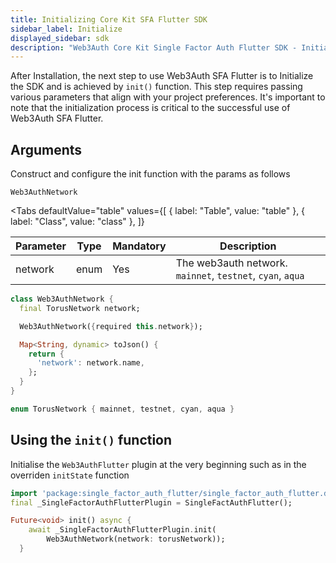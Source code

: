 ```yaml
---
title: Initializing Core Kit SFA Flutter SDK
sidebar_label: Initialize
displayed_sidebar: sdk
description: "Web3Auth Core Kit Single Factor Auth Flutter SDK - Initialize | Documentation - Web3Auth"
---
```



After Installation, the next step to use Web3Auth SFA Flutter is to Initialize the SDK and is achieved by `init()` function. This step requires
passing various parameters that align with your project preferences. It's important to note that the initialization process is critical to the
successful use of Web3Auth SFA Flutter.

## Arguments

Construct and configure the init function with the params as follows

`Web3AuthNetwork`

<Tabs
  defaultValue="table"
  values={[
    { label: "Table", value: "table" },
    { label: "Class", value: "class" },
  ]}
>

<TabItem value="table">

| Parameter | Type | Mandatory | Description                                                |
| --------- | ---- | --------- | ---------------------------------------------------------- |
| network   | enum | Yes       | The web3auth network. `mainnet`, `testnet`, `cyan`, `aqua` |

</TabItem>

<TabItem value="class">

```dart
class Web3AuthNetwork {
  final TorusNetwork network;

  Web3AuthNetwork({required this.network});

  Map<String, dynamic> toJson() {
    return {
      'network': network.name,
    };
  }
}

enum TorusNetwork { mainnet, testnet, cyan, aqua }
```

</TabItem>

</Tabs>

## Using the `init()` function

Initialise the `Web3AuthFlutter` plugin at the very beginning such as in the overriden `initState` function

```dart title="Usage"
import 'package:single_factor_auth_flutter/single_factor_auth_flutter.dart';
final _SingleFactorAuthFlutterPlugin = SingleFactAuthFlutter();

Future<void> init() async {
    await _SingleFactorAuthFlutterPlugin.init(
        Web3AuthNetwork(network: torusNetwork));
  }
```
